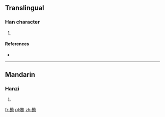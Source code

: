 ==Translingual==

===Han character===
{{Han char|rn=75|rad=木|as=14|sn=18|four=4892<sub>1</sub>|canj=木卜尸口 (DYSR)}}

# {{defn|Han|sort=木14}}

====References====
* {{Han ref|kx=0558.450|dkj=15743|dj=0948.150|hdz=21310.060|uh=6AB9|ud=27321|bh=EFDE|bd=61406}}

----

==Mandarin==

===Hanzi===
{{cmn-hanzi|pin=[[yī]] ([[yi1]])|wg=i<sup>1</sup>}}

# {{defn|lang=cmn|sort=木14}}

[[fr:檹]]
[[pl:檹]]
[[zh:檹]]